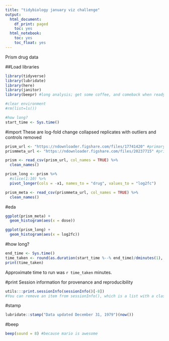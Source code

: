 ```yaml
---
title: "tidybiology january viz challenge"
output:
  html_document:
    df_print: paged
    toc: yes
  html_notebook:
    toc: yes
    toc_float: yes
---
```

Prism drug data

##Load libraries
```r
library(tidyverse)
library(lubridate)
library(here)
library(janitor)
library(beepr) #long analysis; get some coffee, and comeback when ready

#clear environment
#rm(list=ls()) 

#how long?
start_time <- Sys.time()
```

#import
These are log-fold change collapsed replicates with outliers and controls removed
```r
prism_url <- "https://ndownloader.figshare.com/files/17741420" #primary-screen-replicate-collapsed-logfold-change.csv
prismmeta_url <- "https://ndownloader.figshare.com/files/20237715" #primary-screen-replicate-collapsed-treatment-info.csv

prism <- read_csv(prism_url, col_names = TRUE) %>% 
  clean_names()

prism_long <- prism %>% 
  #slice(1:10) %>% 
  pivot_longer(cols = -x1, names_to = "drug", values_to = "log2fc")

prism_meta <- read_csv(prismmeta_url, col_names = TRUE) %>% 
  clean_names()
```


#eda
```r
ggplot(prism_meta) +
  geom_histogram(aes(x = dose))

ggplot(prism_long) +
  geom_histogram(aes(x = log2fc))
```

#how long?
```r
end_time <- Sys.time()
time_taken <- round(as.duration(start_time %--% end_time)/dminutes(1), digits = 1)
print(time_taken)
```
Approximate time to run was `r time_taken` minutes.

#print Session information for provenance and reproducibility
```r
utils:::print.sessionInfo(sessionInfo()[-8]) 
#You can remove an item from sessionInfo(), which is a list with a class attribute, by printing the resulting object omitting one of the list items (omitted list of packages installed, but not loaded)

```
#stamp
```r
lubridate::stamp("Data updated December 31, 1979")(now())
```

#beep
```r
beep(sound = 8) #because mario is awesome
```



